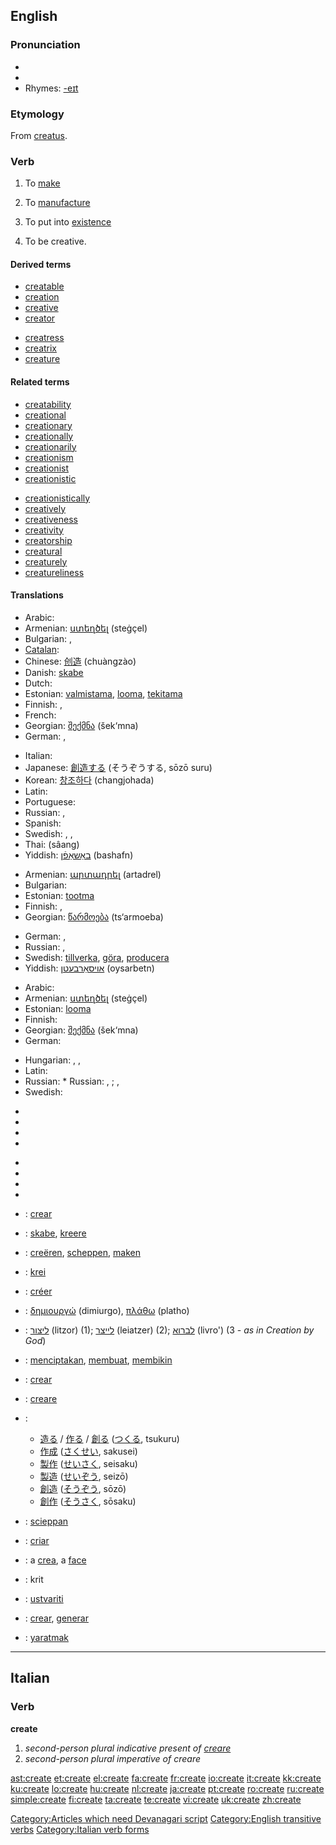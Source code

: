 {{wikipedia}}
==English==

===Pronunciation===
* {{IPA|/kɹiːeɪt/}}
* {{audio|en-us-create.ogg|Audio (US)}}
* Rhymes: [[Rhymes:English:-eɪt|-eɪt]]

===Etymology===
From {{L.}} [[creatus]].

===Verb===
{{en-verb|creat|ing}}

# {{transitive}} To [[make]]
# {{transitive}} To [[manufacture]]
# {{transitive}} To put into [[existence]]
# {{intransitive}} To be creative.

====Derived terms====
{{rel-top|terms derived from create}}
* [[creatable]]
* [[creation]]
* [[creative]]
* [[creator]]
{{rel-mid}}
* [[creatress]]
* [[creatrix]]
* [[creature]]
{{rel-bottom}}

====Related terms====
{{rel-top|terms related to create}}
* [[creatability]]
* [[creational]]
* [[creationary]]
* [[creationally]]
* [[creationarily]]
* [[creationism]]
* [[creationist]]
* [[creationistic]]
{{rel-mid}}
* [[creationistically]]
* [[creatively]]
* [[creativeness]]
* [[creativity]]
* [[creatorship]]
* [[creatural]]
* [[creaturely]]
* [[creatureliness]]
{{rel-bottom}}

====Translations====
{{trans-top|to make}}
* Arabic: {{Arab|[[خلق]]}} {{IPAchar|(xálaqa)}}
* Armenian: [[ստեղծել]] (steġçel)
* Bulgarian: {{t+|bg|създавам|sc=Cyrl}}, {{t+|bg|творя|sc=Cyrl}}
* [[Catalan]]: {{t-|ca|crear}}
* Chinese: [[创造]] (chuàngzào)
* Danish: [[skabe]]
* Dutch: {{t+|nl|scheppen}}
* Estonian: [[valmistama]], [[looma]], [[tekitama]]
* Finnish: {{t+|fi|luoda}}, {{t+|fi|tehdä}}
* French: {{t+|fr|créer}}
* Georgian: [[შექმნა]] (šek‘mna)
* German: {{t+|de|erschaffen}}, {{t+|de|entwerfen}}
{{trans-mid}}
* Italian: {{t+|it|creare}}
* Japanese: [[創造]]する (そうぞうする, sōzō suru)
* Korean: [[창조하다]] (changjohada)
* Latin: {{t+|la|creo|alt=creō}}
* Portuguese: {{t+|pt|criar}}
* Russian: {{t+|ru|создавать|tr=sozdavát’|sc=Cyrl}} {{impf}}, {{t-|ru|создать|tr=sozdát’|sc=Cyrl}} {{pf}}
* Spanish: {{t+|es|crear}}
* Swedish: {{t+|sv|skapa}}, {{t+|sv|tillverka}}, {{t+|sv|göra}}
* Thai: {{Thai|[[สร้าง]]}} (sâang)
* Yiddish: [[באַשאַפֿן]] (bashafn)
{{trans-bottom}}

{{trans-top|to manufacture}}
* Armenian: [[արտադրել]] (artadrel)
* Bulgarian: {{t+|bg|произвеждам|sc=Cyrl}}
* Estonian: [[tootma]]
* Finnish: {{t+|fi|luoda}}, {{t+|fi|valmistaa}}
* Georgian: [[წარმოება]] (ts‘armoeba)
{{trans-mid}}
* German: {{t+|de|herstellen}}, {{t+|de|erzeugen}}
* Russian: {{t|ru|производить|tr=proizvodít'|sc=Cyrl}}, {{t|ru|произвести|tr=proizv'estí|sc=Cyrl}}
* Swedish: [[tillverka]], [[göra]], [[producera]]
* Yiddish: [[אויסאַרבעטן]] (oysarbetn)
{{trans-bottom}}

{{trans-top|to put into existence}}
* Arabic: {{Arab|[[خلق]]}} {{IPAchar|(xálaqa)}}
* Armenian: [[ստեղծել]] (steġçel)
* Estonian: [[looma]]
* Finnish: {{t+|fi|luoda}}
* Georgian: [[შექმნა]] (šek‘mna)
* German: {{t+|de|kreieren}}
{{trans-mid}}
* Hungarian: {{t+|hu|teremt}}, {{t+|hu|alkot}}, {{t+|hu|létrehoz}}
* Latin: {{t+|la|creo|alt=creō}}
* Russian: * Russian: {{t+|ru|создавать|tr=sozdavát’|sc=Cyrl}} {{impf}}, {{t-|ru|создать|tr=sozdát’|sc=Cyrl}} {{pf}}; {{t|ru|творить|tr=tvorít’|sc=Cyrl}} {{impf}}, {{t|ru|сотворить|tr=sotvorít’|sc=Cyrl}} {{pf}}
* Swedish: {{t+|sv|skapa}}
{{trans-bottom}}

{{trans-top|Requests for translation}}
* {{trreq|Albanian}}
* {{trreq|Basque}}
* {{trreq|Hindi}}
* {{trreq|Icelandic}}
{{trans-mid}}
* {{trreq|Korean}}
* {{trreq|Latvian}}
* {{trreq|Lithuanian}}
* {{trreq|Persian}}
{{trans-bottom}}

{{checktrans-top}}
* {{ttbc|Catalan}}: [[crear]]
* {{ttbc|Danish}}: [[skabe]], [[kreere]]
* {{ttbc|Dutch}}: [[creëren]], [[scheppen]], [[maken]]
* {{ttbc|Esperanto}}: [[krei]]
* {{ttbc|French}}: [[créer]]
* {{ttbc|Greek}}: [[δημιουργώ]] (dimiurgo), [[πλάθω]] (platho)
* {{ttbc|Hebrew}}: [[ליצור]] (litzor) (1); [[לייצר]] (leiatzer) (2); [[לברוא]] (livro') (3 - ''as in Creation by God'')
* {{ttbc|Indonesian}}: [[cipta|menciptakan]], [[buat|membuat]], [[bikin|membikin]]
* {{ttbc|Interlingua}}: [[crear]]
* {{ttbc|Italian}}: [[creare]]
{{trans-mid}}
* {{ttbc|Japanese}}:
** [[造る]] / [[作る]] / [[創る]] ([[つくる]], tsukuru)
** [[作成]] ([[さくせい]], sakusei)
** [[製作]] ([[せいさく]], seisaku)
** [[製造]] ([[せいぞう]], seizō)
** [[創造]] ([[そうぞう]], sōzō)
** [[創作]] ([[そうさく]], sōsaku)
* {{ttbc|Old English}}: [[scieppan]]
* {{ttbc|Portuguese}}: [[criar]]
* {{ttbc|Romanian}}: a [[crea]], a [[face]]
* {{ttbc|Sanskrit}}: krit
* {{ttbc|Slovene}}: [[ustvariti]]
* {{ttbc|Spanish}}: [[crear]], [[generar]]
* {{ttbc|Turkish}}: [[yaratmak]]
{{trans-bottom}}

[[Category:Articles which need Devanagari script]]
[[Category:English transitive verbs]]

----

==Italian==

===Verb===
'''create'''

# ''second-person plural indicative present of [[creare]]''
# ''second-person plural imperative of creare''

[[Category:Italian verb forms]]

[[ast:create]]
[[et:create]]
[[el:create]]
[[fa:create]]
[[fr:create]]
[[io:create]]
[[it:create]]
[[kk:create]]
[[ku:create]]
[[lo:create]]
[[hu:create]]
[[nl:create]]
[[ja:create]]
[[pt:create]]
[[ro:create]]
[[ru:create]]
[[simple:create]]
[[fi:create]]
[[ta:create]]
[[te:create]]
[[vi:create]]
[[uk:create]]
[[zh:create]]